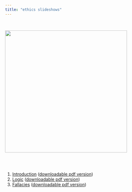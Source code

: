 ```yaml
---
title: "ethics slideshows"
---
```


<br>

![](img/001.jpg){class="photo" width=400px}


<br><br>

1. [Introduction](01-introduction.html) ([downloadable pdf version](./01-introduction.pdf))
2. [Logic](02-logic.html) ([downloadable pdf version](./02-logic.pdf))
3. [Fallacies](03-fallacies.html) ([downloadable pdf version](./03-fallacies.pdf))
